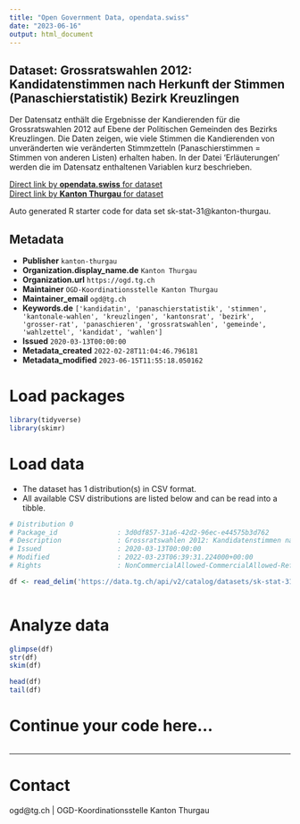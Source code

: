```yaml
---
title: "Open Government Data, opendata.swiss"
date: "2023-06-16"
output: html_document
---
```


## Dataset: Grossratswahlen 2012: Kandidatenstimmen nach Herkunft der Stimmen (Panaschierstatistik) Bezirk Kreuzlingen

Der Datensatz enthält die Ergebnisse der Kandierenden für die Grossratswahlen 2012 auf Ebene der Politischen Gemeinden des Bezirks Kreuzlingen. Die Daten zeigen, wie viele Stimmen die Kandierenden von unveränderten wie veränderten Stimmzetteln (Panaschierstimmen = Stimmen von anderen Listen) erhalten haben. In der Datei 'Erläuterungen' werden die im Datensatz enthaltenen Variablen kurz beschrieben. 

[Direct link by **opendata.swiss** for dataset](https://opendata.swiss/de/dataset/grossratswahlen-2012-kandidatenstimmen-nach-herkunft-der-stimmen-panaschierstatistik-bezirk-kre)<br>
[Direct link by **Kanton Thurgau** for dataset](https://data.tg.ch/explore/dataset/sk-stat-31/)

Auto generated R starter code for data set sk-stat-31@kanton-thurgau.

## Metadata

- **Publisher** `kanton-thurgau`
- **Organization.display_name.de** `Kanton Thurgau`
- **Organization.url** `https://ogd.tg.ch`
- **Maintainer** `OGD-Koordinationsstelle Kanton Thurgau`
- **Maintainer_email** `ogd@tg.ch`
- **Keywords.de** `['kandidatin', 'panaschierstatistik', 'stimmen', 'kantonale-wahlen', 'kreuzlingen', 'kantonsrat', 'bezirk', 'grosser-rat', 'panaschieren', 'grossratswahlen', 'gemeinde', 'wahlzettel', 'kandidat', 'wahlen']`
- **Issued** `2020-03-13T00:00:00`
- **Metadata_created** `2022-02-28T11:04:46.796181`
- **Metadata_modified** `2023-06-15T11:55:18.050162`


# Load packages

```r

library(tidyverse)
library(skimr)

```

# Load data

-   The dataset has 1 distribution(s) in CSV format.
-   All available CSV distributions are listed below and can be read into a tibble.

```r

# Distribution 0
# Package_id               : 3d0df857-31a6-42d2-96ec-e44575b3d762
# Description              : Grossratswahlen 2012: Kandidatenstimmen nach Herkunft der Stimmen (Panaschierstatistik) Bezirk Kreuzlingen (csv)
# Issued                   : 2020-03-13T00:00:00
# Modified                 : 2022-03-23T06:39:31.224000+00:00
# Rights                   : NonCommercialAllowed-CommercialAllowed-ReferenceRequired

df <- read_delim('https://data.tg.ch/api/v2/catalog/datasets/sk-stat-31/exports/csv')



```

# Analyze data

```r

glimpse(df)
str(df)
skim(df)

head(df)
tail(df)

```

# Continue your code here...

```r

```

------------------------------------------------------------------------

# Contact

ogd@tg.ch | OGD-Koordinationsstelle Kanton Thurgau
